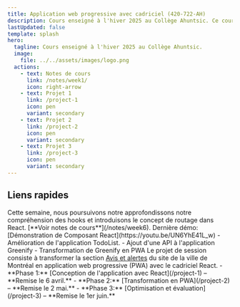 ```yaml
---
title: Application web progressive avec cadriciel (420-722-AH)
description: Cours enseigné à l'hiver 2025 au Collège Ahuntsic. Ce cours fait partie du bloc 3 du programme d'AEC en Développement d'applications mobiles.
lastUpdated: false
template: splash
hero:
  tagline: Cours enseigné à l'hiver 2025 au Collège Ahuntsic.
  image:
    file: ../../assets/images/logo.png
  actions:
    - text: Notes de cours
      link: /notes/week1/
      icon: right-arrow
    - text: Projet 1
      link: /project-1
      icon: pen
      variant: secondary
    - text: Projet 2
      link: /project-2
      icon: pen
      variant: secondary
    - text: Projet 3
      link: /project-3
      icon: pen
      variant: secondary
---
```



## Liens rapides

<CardGrid stagger>
	<Card title="Cours de la semaine" icon="document">
		Cette semaine, nous poursuivons notre approfondissons notre compréhension des hooks et introduisons le concept de routage dans React.  [**Voir notes de cours**](/notes/week6).
	</Card>
	<Card title="Démonstrations" icon="laptop">
		Dernière démo: [Démonstration de Composant React](https://youtu.be/UN6YhE41L_w)
	</Card>
	<Card title="Exercices de la semaine" icon="puzzle">
		- Amélioration de l'application TodoList. 
		- Ajout d'une API à l'application Greenify
		- Transformation de Greenify en PWA
	</Card>
	<Card title="Projet de session" icon="seti:plan">
		Le projet de session consiste à transformer la section <a href="https://montreal.ca/avis-et-alertes" target="_blank">Avis et alertes</a>
		du site de la ville de Montréal en application web progressive (PWA) avec le cadriciel React.  
		- **Phase 1:** [Conception de l'application avec React](/project-1) &ndash; **Remise le 6 avril.**
		- **Phase 2:** [Transformation en PWA](/project-2)  &ndash; **Remise le 2 mai.**
		- **Phase 3:** [Optimisation et évaluation](/project-3)  &ndash; **Remise le 1er juin.**
	</Card>
</CardGrid>
